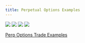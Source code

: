 ```yaml
---
title: Perpetual Options Examples
---
```


<Tabs>
  <Tab title="Long Call">
     <Frame caption="Long Call Example Trade" background="subtle">
       <img src="../../assets/perp-options-example-long-call.png"/>
     </Frame>    
  </Tab>

  <Tab title="Long Put">
     <Frame caption="Long Put Example Trade" background="subtle">
       <img src="../../assets/perp-options-example-long-put.png"/>
     </Frame> 
  </Tab>
  
  <Tab title="Short Call">
      <Frame caption="Short Call Example Trade" background="subtle">
       <img src="../../assets/perp-options-example-short-call.png"/>
     </Frame> 
  </Tab>

  <Tab title="Short Put">
      <Frame caption="Short Put Example Trade" background="subtle">
       <img src="../../assets/perp-options-example-short-put.png"/>
     </Frame> 
  </Tab>

</Tabs>

[Perp Options Trade Examples](https://docs.google.com/spreadsheets/d/1FMM-41AALODzlaWHMzIoLBhAKN8PlITNY6BnNOzu2tk/edit?gid=0#gid=0)
